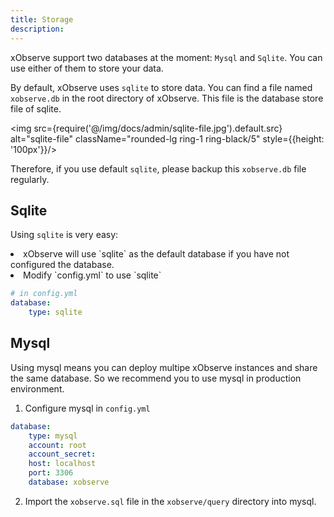 ```yaml
---
title: Storage
description:
---
```



xObserve support two databases at the moment: `Mysql` and `Sqlite`. You can use either of them to store your data.

By default, xObserve uses `sqlite` to store data. You can find a file named `xobserve.db` in the root directory of xObserve. This file is the database store file of sqlite.

<img src={require('@/img/docs/admin/sqlite-file.jpg').default.src} alt="sqlite-file"  className="rounded-lg ring-1 ring-black/5"  style={{height: '100px'}}/>

Therefore, if you use default `sqlite`, please backup this `xobserve.db` file regularly.

## Sqlite 

Using `sqlite` is very easy:

<TextList>
    <li>xObserve will use `sqlite` as the default database if you have not configured the database.</li>
    <li> Modify `config.yml` to use `sqlite`</li>
</TextList>

```yml
# in config.yml
database:
    type: sqlite
```

## Mysql 

Using mysql means you can deploy multipe xObserve instances and share the same database. So we recommend you to use mysql in production environment.

1. Configure mysql in `config.yml`

```yml
database:
    type: mysql
    account: root
    account_secret: 
    host: localhost
    port: 3306
    database: xobserve
```

2. Import the `xobserve.sql` file in the <Code>xobserve/query</Code> directory into mysql.




